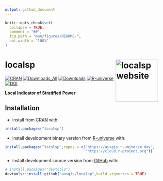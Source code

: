 ```yaml
---
output: github_document
---
```


<!-- README.md is generated from README.Rmd. Please edit that file -->

```r
knitr::opts_chunk$set(
  collapse = TRUE,
  comment = "##",
  fig.path = "man/figures/README-",
  out.width = "100%"
)
```

# localsp <a href="https://ausgis.github.io/localsp/"><img src="man/figures/logo.png" align="right" height="139" alt="localsp website" /></a>

<!-- badges: start -->
[![CRAN](https://www.r-pkg.org/badges/version/localsp)](https://CRAN.R-project.org/package=localsp)
[![Downloads_All](https://badgen.net/cran/dt/localsp?color=orange)](https://CRAN.R-project.org/package=localsp)
[![Downloads](https://cranlogs.r-pkg.org/badges/localsp)](https://CRAN.R-project.org/package=localsp)
[![R-universe](https://ausgis.r-universe.dev/badges/localsp)](https://ausgis.r-universe.dev/localsp)
[![DOI](https://img.shields.io/badge/DOI-10.1080/13658816.2024.2437811-faa92e)](https://doi.org/10.1080/13658816.2024.2437811)
<!-- badges: end -->

**Local Indicator of Stratified Power**

## Installation

- Install from [CRAN](https://CRAN.R-project.org/package=localsp) with:

``` r
install.packages("localsp")
```

- Install development binary version from [R-universe](https://ausgis.r-universe.dev/localsp) with:

``` r
install.packages("localsp",repos = c("https://ausgis.r-universe.dev",
                                     "https://cloud.r-project.org"))
```

- Install development source version from [GitHub](https://github.com/ausgis/localsp) with:

``` r
# install.packages("devtools")
devtools::install_github("ausgis/localsp",build_vignettes = TRUE)
```
